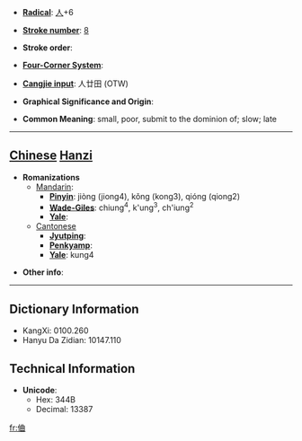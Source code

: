 * '''[[Wiktionary:Chinese radical index| Radical]]''': [[Wiktionary:Chinese radical index 人|人]]+6

* '''[[Wiktionary:Chinese total strokes index|Stroke number]]''': [[Wiktionary:Chinese total strokes index 8|8]]

* '''Stroke order''': 

* '''[[Wiktionary:Chinese four corner index|Four-Corner System]]''': 

* '''[[Wiktionary:Chinese Cangjie index|Cangjie input]]''': 人廿田 (OTW)

* '''Graphical Significance and Origin''': 

* '''Common Meaning''': small, poor, submit to the dominion of; slow; late

----

== [[Chinese]] [[Hanzi]] ==

* '''Romanizations'''
** [[Mandarin]]:
*** '''[[Pinyin]]''': jiòng (jiong4), kǒng (kong3), qióng (qiong2)
*** '''[[Wade-Giles]]''': chiung<sup>4</sup>, k'ung<sup>3</sup>, ch'iung<sup>2</sup>
*** '''[[Yale]]''': 
**[[Cantonese]]
***'''[[Jyutping]]''':
***'''[[Penkyamp]]''': 
***'''[[Yale]]''': kung4

* '''Other info''': 

----

== Dictionary Information ==

* KangXi: 0100.260
* Hanyu Da Zidian: 10147.110

== Technical Information ==

* '''Unicode''':
** Hex: 344B
** Decimal: 13387

[[fr:㑋]]
